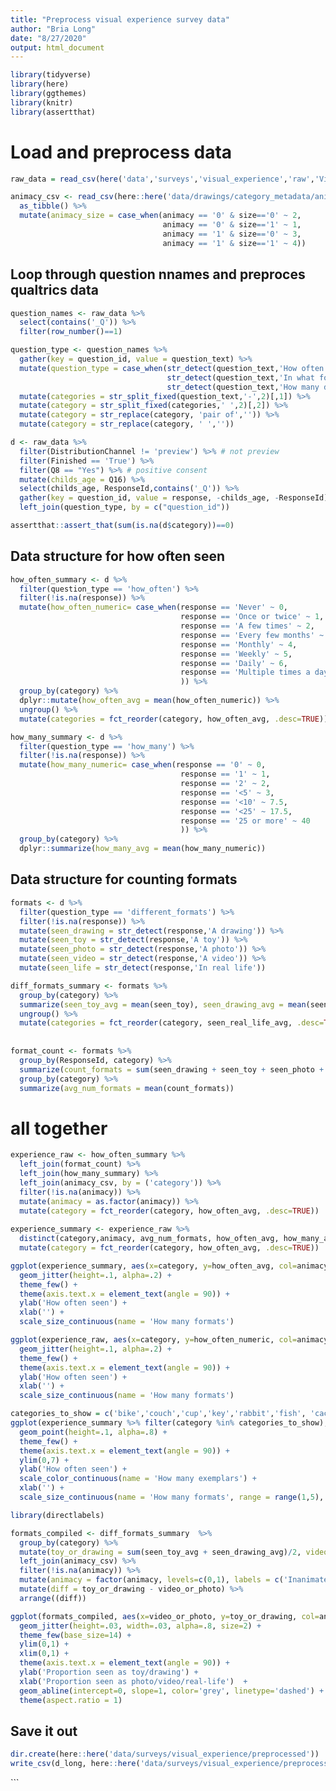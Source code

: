 ```yaml
---
title: "Preprocess visual experience survey data"
author: "Bria Long"
date: "8/27/2020"
output: html_document
---
```


```r
library(tidyverse)
library(here)
library(ggthemes)
library(knitr)
library(assertthat)
```
# Load and preprocess data
```r
raw_data = read_csv(here('data','surveys','visual_experience','raw','Visual Experience Development Survey_October 2, 2020_15.16.csv'))
```
```r
animacy_csv <- read_csv(here::here('data/drawings/category_metadata/animacy.csv')) %>%
  as_tibble() %>%
  mutate(animacy_size = case_when(animacy == '0' & size=='0' ~ 2,
                                  animacy == '0' & size=='1' ~ 1,
                                  animacy == '1' & size=='0' ~ 3,
                                  animacy == '1' & size=='1' ~ 4))

```
## Loop through question nnames and preproces qualtrics data
```r
question_names <- raw_data %>%
  select(contains('_Q')) %>%
  filter(row_number()==1)  

question_type <- question_names %>%
  gather(key = question_id, value = question_text) %>%
  mutate(question_type = case_when(str_detect(question_text,'How often has your child seen') ~ "how_often",
                                   str_detect(question_text,'In what formats has your child seen')  ~ "different_formats", 
                                   str_detect(question_text,'How many different')  ~ "how_many")) %>%
  mutate(categories = str_split_fixed(question_text,'-',2)[,1]) %>%
  mutate(category = str_split_fixed(categories,' ',2)[,2]) %>%
  mutate(category = str_replace(category, 'pair of','')) %>%
  mutate(category = str_replace(category, ' ',''))

d <- raw_data %>%
  filter(DistributionChannel != 'preview') %>% # not preview
  filter(Finished == 'True') %>%
  filter(Q8 == "Yes") %>% # positive consent
  mutate(childs_age = Q16) %>%
  select(childs_age, ResponseId,contains('_Q')) %>%
  gather(key = question_id, value = response, -childs_age, -ResponseId) %>%
  left_join(question_type, by = c("question_id")) 
```

```r
assertthat::assert_that(sum(is.na(d$category))==0)
```

## Data structure for how often seen
```r
how_often_summary <- d %>%
  filter(question_type == 'how_often') %>%
  filter(!is.na(response)) %>%
  mutate(how_often_numeric= case_when(response == 'Never' ~ 0, 
                                      response == 'Once or twice' ~ 1, 
                                      response == 'A few times' ~ 2, 
                                      response == 'Every few months' ~ 3, 
                                      response == 'Monthly' ~ 4, 
                                      response == 'Weekly' ~ 5, 
                                      response == 'Daily' ~ 6, 
                                      response == 'Multiple times a day' ~ 7
                                      )) %>%
  group_by(category) %>%
  dplyr::mutate(how_often_avg = mean(how_often_numeric)) %>%
  ungroup() %>%
  mutate(categories = fct_reorder(category, how_often_avg, .desc=TRUE))

```


```r
how_many_summary <- d %>%
  filter(question_type == 'how_many') %>%
  filter(!is.na(response)) %>%
  mutate(how_many_numeric= case_when(response == '0' ~ 0, 
                                      response == '1' ~ 1, 
                                      response == '2' ~ 2, 
                                      response == '<5' ~ 3, 
                                      response == '<10' ~ 7.5, 
                                      response == '<25' ~ 17.5, 
                                      response == '25 or more' ~ 40
                                      )) %>%
  group_by(category) %>%
  dplyr::summarize(how_many_avg = mean(how_many_numeric)) 

```

## Data structure for counting formats
```r
formats <- d %>%
  filter(question_type == 'different_formats') %>%
  filter(!is.na(response)) %>%
  mutate(seen_drawing = str_detect(response,'A drawing')) %>%
  mutate(seen_toy = str_detect(response,'A toy')) %>%
  mutate(seen_photo = str_detect(response,'A photo')) %>%
  mutate(seen_video = str_detect(response,'A video')) %>%
  mutate(seen_life = str_detect(response,'In real life')) 

diff_formats_summary <- formats %>%
  group_by(category) %>%
  summarize(seen_toy_avg = mean(seen_toy), seen_drawing_avg = mean(seen_drawing), seen_photo_avg = mean(seen_photo), seen_video_avg = mean(seen_video), seen_real_life_avg = mean(seen_life)) %>%
  ungroup() %>%
  mutate(categories = fct_reorder(category, seen_real_life_avg, .desc=TRUE))
  
  
format_count <- formats %>%
  group_by(ResponseId, category) %>%
  summarize(count_formats = sum(seen_drawing + seen_toy + seen_photo + seen_video + seen_life)) %>%
  group_by(category) %>%
  summarize(avg_num_formats = mean(count_formats))


```

# all together
```r
experience_raw <- how_often_summary %>%
  left_join(format_count) %>% 
  left_join(how_many_summary) %>%
  left_join(animacy_csv, by = ('category')) %>%
  filter(!is.na(animacy)) %>%
  mutate(animacy = as.factor(animacy)) %>%
  mutate(category = fct_reorder(category, how_often_avg, .desc=TRUE)) 
  
experience_summary <- experience_raw %>%
  distinct(category,animacy, avg_num_formats, how_often_avg, how_many_avg) %>%
  mutate(category = fct_reorder(category, how_often_avg, .desc=TRUE)) 

ggplot(experience_summary, aes(x=category, y=how_often_avg, col=animacy, size=avg_num_formats)) + 
  geom_jitter(height=.1, alpha=.2) +
  theme_few() + 
  theme(axis.text.x = element_text(angle = 90)) +
  ylab('How often seen') +
  xlab('') +
  scale_size_continuous(name = 'How many formats') 

```

```r

ggplot(experience_raw, aes(x=category, y=how_often_numeric, col=animacy, size=avg_num_formats)) + 
  geom_jitter(height=.1, alpha=.2) +
  theme_few() + 
  theme(axis.text.x = element_text(angle = 90)) +
  ylab('How often seen') +
  xlab('') +
  scale_size_continuous(name = 'How many formats')
```


```r

categories_to_show = c('bike','couch','cup','key','rabbit','fish', 'cactus', 'whale')
ggplot(experience_summary %>% filter(category %in% categories_to_show), aes(x=category, y=how_often_avg, col=how_many_avg, size=avg_num_formats)) + 
  geom_point(height=.1, alpha=.8) +
  theme_few() + 
  theme(axis.text.x = element_text(angle = 90)) +
  ylim(0,7) +
  ylab('How often seen') +
  scale_color_continuous(name = 'How many exemplars') + 
  xlab('') +
  scale_size_continuous(name = 'How many formats', range = range(1,5), breaks = seq(1,5,1)) 
```


```r

library(directlabels)

formats_compiled <- diff_formats_summary  %>%
  group_by(category) %>%
  mutate(toy_or_drawing = sum(seen_toy_avg + seen_drawing_avg)/2, video_or_photo = sum(seen_photo_avg +  seen_video_avg + seen_real_life_avg)/3) %>%
  left_join(animacy_csv) %>%
  filter(!is.na(animacy)) %>%
  mutate(animacy = factor(animacy, levels=c(0,1), labels = c('Inanimate','Animate'))) %>%
  mutate(diff = toy_or_drawing - video_or_photo) %>%
  arrange((diff))
```

```r
ggplot(formats_compiled, aes(x=video_or_photo, y=toy_or_drawing, col=animacy)) +
  geom_jitter(height=.03, width=.03, alpha=.8, size=2) +
  theme_few(base_size=14) + 
  ylim(0,1) +
  xlim(0,1) + 
  theme(axis.text.x = element_text(angle = 90)) +
  ylab('Proportion seen as toy/drawing') +
  xlab('Proportion seen as photo/video/real-life')  +
  geom_abline(intercept=0, slope=1, color='grey', linetype='dashed') +
  theme(aspect.ratio = 1)

```


## Save it out
```r
dir.create(here::here('data/surveys/visual_experience/preprocessed'))
write_csv(d_long, here::here('data/surveys/visual_experience/preprocessed/Visual_frequency_survey.csv'))
```


```
